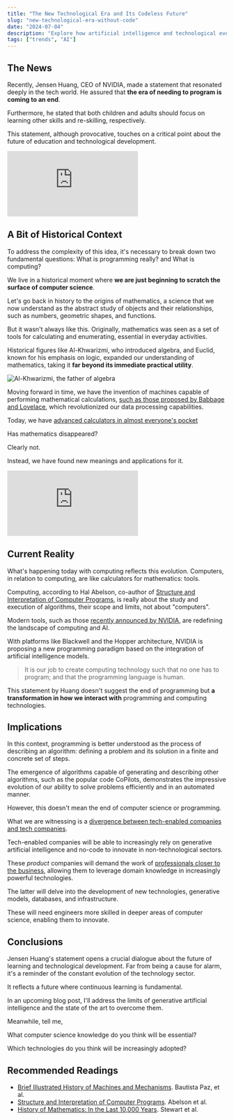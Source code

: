 ```yaml
---
title: "The New Technological Era and Its Codeless Future"
slug: "new-technological-era-without-code"
date: "2024-07-04"
description: "Explore how artificial intelligence and technological evolution are redefining programming. Discover the codeless future and its implications for education and technological development."
tags: ["trends", "AI"]
---
```


## The News

Recently, Jensen Huang, CEO of NVIDIA, made a statement that resonated deeply in the tech world. He assured that **the era of needing to program is coming to an end**.

Furthermore, he stated that both children and adults should focus on learning other skills and re-skilling, respectively.

This statement, although provocative, touches on a critical point about the future of education and technological development.

<div class="youtube-embed">
<iframe src="https://www.youtube.com/embed/6Lcy2N3YcIs?si=xLgR8b4-_IjE2DAY" title="YouTube video player" frameborder="0" allow="accelerometer; autoplay; clipboard-write; encrypted-media; gyroscope; picture-in-picture; web-share" referrerpolicy="strict-origin-when-cross-origin" allowfullscreen></iframe>
</div>

## A Bit of Historical Context

To address the complexity of this idea, it's necessary to break down two fundamental questions: What is programming really? and What is computing?

We live in a historical moment where **we are just beginning to scratch the surface of computer science**.

Let's go back in history to the origins of mathematics, a science that we now understand as the abstract study of objects and their relationships, such as numbers, geometric shapes, and functions.

But it wasn't always like this. Originally, mathematics was seen as a set of tools for calculating and enumerating, essential in everyday activities.

Historical figures like Al-Khwarizmi, who introduced algebra, and Euclid, known for his emphasis on logic, expanded our understanding of mathematics, taking it **far beyond its immediate practical utility**.

![Al-Khwarizmi, the father of algebra](/2024-07-04-nueva-era-tecnologica-sin-codigo/al-juarismi.png)

Moving forward in time, we have the invention of machines capable of performing mathematical calculations, [such as those proposed by Babbage and Lovelace](https://www.themarginalian.org/2015/06/15/the-thrilling-adventures-of-lovelace-and-babbage-sydney-padua/), which revolutionized our data processing capabilities.

Today, we have [advanced calculators in almost everyone's pocket](https://news.un.org/es/story/2023/12/1526712)

Has mathematics disappeared?

Clearly not.

Instead, we have found new meanings and applications for it.

<div class="youtube-embed">
<iframe src="https://www.youtube.com/embed/AHST5m31L3o?si=djfxGvLg_1FE56bM" title="YouTube video player" frameborder="0" allow="accelerometer; autoplay; clipboard-write; encrypted-media; gyroscope; picture-in-picture; web-share" referrerpolicy="strict-origin-when-cross-origin" allowfullscreen></iframe>
</div>

## Current Reality

What's happening today with computing reflects this evolution. Computers, in relation to computing, are like calculators for mathematics: tools.

Computing, according to Hal Abelson, co-author of [Structure and Interpretation of Computer Programs](https://www.amazon.com/Structure-Interpretation-Computer-Programs-Engineering/dp/0262510871), is really about the study and execution of algorithms, their scope and limits, not about "computers".

Modern tools, such as those [recently announced by NVIDIA](https://www.nvidia.com/es-la/data-center/technologies/blackwell-architecture/), are redefining the landscape of computing and AI.

With platforms like Blackwell and the Hopper architecture, NVIDIA is proposing a new programming paradigm based on the integration of artificial intelligence models.

> It is our job to create computing technology such that no one has to program; and that the programming language is human.

This statement by Huang doesn't suggest the end of programming but **a transformation in how we interact with** programming and computing technologies.

## Implications

In this context, programming is better understood as the process of describing an algorithm: defining a problem and its solution in a finite and concrete set of steps.

The emergence of algorithms capable of generating and describing other algorithms, such as the popular code CoPilots, demonstrates the impressive evolution of our ability to solve problems efficiently and in an automated manner.

However, this doesn't mean the end of computer science or programming.

What we are witnessing is a [divergence between tech-enabled companies and tech companies](https://www.karllhughes.com/posts/high-tech-enabled#:~:text=As%20Erik%20Huberman%2C%20CEO%20of,today%20are%20tech%20enabled%20businesses.).

Tech-enabled companies will be able to increasingly rely on generative artificial intelligence and no-code to innovate in non-technological sectors.

These *product* companies will demand the work of [professionals closer to the business](https://posthog.com/blog/what-is-a-product-engineer), allowing them to leverage domain knowledge in increasingly powerful technologies.

The latter will delve into the development of new technologies, generative models, databases, and infrastructure.

These will need engineers more skilled in deeper areas of computer science, enabling them to innovate.

## Conclusions

Jensen Huang's statement opens a crucial dialogue about the future of learning and technological development. Far from being a cause for alarm, it's a reminder of the constant evolution of the technology sector.

It reflects a future where continuous learning is fundamental.

In an upcoming blog post, I'll address the limits of generative artificial intelligence and the state of the art to overcome them.

Meanwhile, tell me,

What computer science knowledge do you think will be essential?

Which technologies do you think will be increasingly adopted?

## Recommended Readings

* [Brief Illustrated History of Machines and Mechanisms](https://link.springer.com/book/10.1007/978-90-481-2512-8). Bautista Paz, et al.
* [Structure and Interpretation of Computer Programs](https://www.amazon.com/Structure-Interpretation-Computer-Programs-Engineering/dp/0262510871). Abelson et al.
* [History of Mathematics: In the Last 10,000 Years](https://www.amazon.com/-/es/Ian-Stewart/dp/8498923298). Stewart et al.
